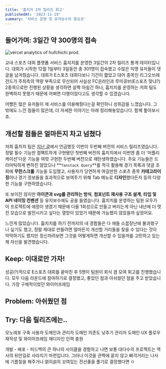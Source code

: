```yaml
---
title: '훕치치 2차 릴리즈 회고'
publishedAt: '2023-11-19'
summary: '서비스 운영 및 유지보수의 중요성'
---
```


## 들어가며: 3일간 약 300명의 접속

<Image
  src='/images/diary/hufchichi/analytics.png'
  alt='vercel analytics of hufchichi prod.'
  width={1018}
  height={1279}
  caption='훕치치 서비스 방문자수 데이터'
/>

교내 스포츠 대회 플랫폼 서비스 훕치치를 운영한 3일간의 2차 릴리즈 통계 데이터입니다. 대회가 시작한 12월 1일부터 3일동안 총 301명이 접속했고 수많은 익명 유저들이 댓글을 남겨줬습니다. 대회가 E스포츠 대회다보니 기간이 짧았고 대어 종목인 리그오브레전드가 주최측의 역량 부족으로 무산되어 사실상 FC온라인과 루미큐브(E스포츠 맞냐?) 2종목으로만 진행된 상황을 생각하면 살짝 아쉽긴 하나, 훕치치를 운영하는 저희 팀도 완벽하지 못했기 때문에 어쩌면 다행이었다고도 생각할 수 있겠습니다.

어쨌든 많은 유저들이 제 서비스를 이용해줬다는걸 확인하니 성취감을 느꼈습니다. 그 밖에도 느낀 점들이 많은데, 더 자세한 이야기는 아래 정리해놓았습니다. 함께 톺아보시죠.

## 개선할 점들은 얼마든지 차고 넘쳤다

저희 훕치치 팀은 <a href='/post/first-time-having-users/'>지난 글</a>에서 언급했듯 이번이 두번째 버전의 서비스 릴리즈였습니다. 정말 필수 기능만 컴팩트하게 구현됐던 첫번째 버전의 훕치치에서 이번엔 좀 더 '어플리케이션'다운 기능을 여럿 구현한 두번째 버전으로 재탄생하였습니다. 주요 기능들은 드라마틱하게 변하진 않았으나 **`Tanstack Query`**를 적극 활용해 경기 목록과 댓글 조회에 **무한스크롤** 기능을 도입했고, 사용자가 당연하게 여길만한 스포츠 종목 **카테고라이징**이나 경기 정보들을 효과적으로 보여주기 위해 Tab 메뉴로 **디자인**했다든지 등의 다양한 기능을 구현하였습니다.

또 보이진 않지만 **아이콘과 svg를 관리하는 방식**, **컴포넌트 재사용 구조 설계**, **타입 및 API 네이밍 컨벤션** 등 유지보수에도 공을 들였습니다. 훕치치를 운영하는 팀원 모두가 이 프로젝트에 애정이 생겼기 때문에 다들 1회성으로 만들고 버리는게 아닌 내년에 더 멋진 모습으로 발전시키고 싶다는 열망이 있었기 때문에 가능했지 않았을까 싶었어요.

느낀게 많았습니다. 훕치치를 하기 전까지의 내 경험들은 다 애들 소꿉장난에 불과했구나 싶기도 했고, 정말 제대로 만들려면 얼마든지 개선할 거리들을 찾을 수 있다는 것이 막막하기도 했지만 정신차려보면 그것을 어떻게하면 개선할 수 있을까를 고민하고 있는 제 자신을 발견했습니다.

## Keep: 이대로만 가자!

성공(?)적으로 E스포츠 대회를 끝마친 후 5명이 팀원이 회식 겸 모여 회고를 진행했습니다. 모두 다음 라운드에 참여하기로 결정했고, 좋았던 점과 아쉬웠던 점을 주고 받았습니다.
가장 구체적이었던 와이어프레임

## Problem: 아쉬웠던 점

## Try: 다음 릴리즈에는..

모노레포 구축
사용자 도메인과 관리자 도메인 의존도 낮추기
관리자 도메인 UX 플로우 재작성 및 와이어프레임 재디자인
인력 충원

개발 - 배포 - 피드백의 큰 하나의 사이클을 경험하고 나면 보통 대다수의 프로젝트는 역사의 뒤안길로 사라지기 마련입니다. 그러나 이것을 관짝에 묻지 않고 삐걱거리는 나사에 기름칠을 해주거나 얽히섥히 꼬여있는 전선줄을 풀기로 결정했다면
ㅇ
